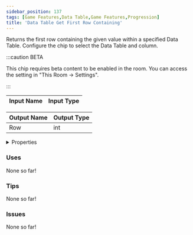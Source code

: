 ```yaml
---
sidebar_position: 137
tags: [Game Features,Data Table,Game Features,Progression]
title: 'Data Table Get First Row Containing'
---
```


Returns the first row containing the given value within a specified Data Table. Configure the chip to select the Data Table and column.

:::caution BETA

This chip requires beta content to be enabled in the room. You can access the setting in "This Room -> Settings".

:::




<EsbSvg />

| Input Name | Input Type |
|-----------|-----------|

| Output Name | Output Type |
|-----------|-----------|
| Row | int |


<details>
  <summary>Properties</summary>
  <div>
    <div>
    <table>
      <thead>
        <tr>
          <th>Is beta required?</th>
          <th>✅</th>
        </tr>
        <tr>
          <th>Is this chip a trolling risk?</th>
          <th>❌</th>
        </tr>
        <tr>
          <th>Is this chip a role assignment risk?</th>
          <th>❌</th>
        </tr>
        <tr>
          <th>Chip UUID</th>
          <th>699f2839-0742-4b3d-80ca-4394fb60e7e2</th>
        </tr>
      </thead>
    </table>
    </div>
  </div>
</details>

### Uses

None so far!

### Tips

None so far!

### Issues

None so far!